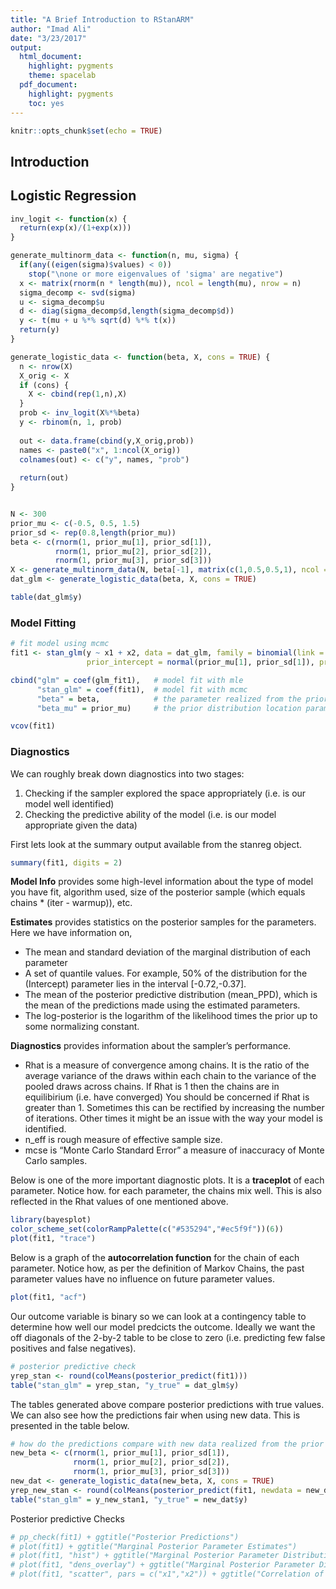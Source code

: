 ```yaml
---
title: "A Brief Introduction to RStanARM"
author: "Imad Ali"
date: "3/23/2017"
output:
  html_document:
    highlight: pygments
    theme: spacelab
  pdf_document:
    highlight: pygments
    toc: yes
---
```


```r
knitr::opts_chunk$set(echo = TRUE)
```

## Introduction
<!---
## Linear Regression

``` r
generate_multinorm_data <- function(n, mu, sigma) {
  if(any((eigen(sigma)$values) < 0))
    stop("\none or more eigenvalues of 'sigma' are negative")
  x <- matrix(rnorm(n * length(mu)), ncol = length(mu), nrow = n)
  sigma_decomp <- svd(sigma)
  u <- sigma_decomp$u
  d <- diag(sigma_decomp$d,length(sigma_decomp$d))
  y <- t(mu + u %*% sqrt(d) %*% t(x))
  return(y)
}
generate_lm_dat <- function(beta, X, sigma = 1) {
  n <- nrow(X)
  if (length(beta) - ncol(X) == 1)
    y <- rnorm(n, X%*%beta[-1], sigma) + beta[1]
  else
    y <- rnorm(n, X%*%beta, sigma)
  out <- data.frame(cbind(y, X))
  names <- paste0("x", 1:ncol(X))
  colnames(out) <- c("y", names)
  return(out)
}
N <- 200
# X <- generate_multinorm_data(N, c(1,1), diag(2))
X <- cbind(rnorm(N, 1, 1), rnorm(N, 2, 1))
covmat <- rbind(c(1, 0, 0),
                c(0, 1, 0.5),
                c(0, 0.5, 1))
covmat <- covmat * 0.1
prior_mu <- c(1,1.5,2)
# beta <- t(generate_multinorm_data(1, c(0.1,0.5,2.3), covmat))
beta <- t(mvtnorm::rmvnorm(1, c(0.1,0.5,2.3), covmat))
dat_lm <- generate_lm_dat(beta, X)
```

``` r
retro <- rgb(255,102,136, maxColorValue = 256, alpha = 20)
plot(0, type = "n", main = "Prior Predictive Distribution of Dependent Variable", xlab = "y", ylab = "Density",
     ylim = c(0,max(density(dat_lm$y)$y)), xlim = range(dat_lm$y))
# plot(0, type = "n", main = "Prior Predictive Distribution of Dependent Variable", xlab = "y", ylab = "Density",
#      ylim = c(0,0.4), xlim = range(dat_lm$y)*1.5)
for (i in 1:200) {
  # beta_sims <- t(generate_multinorm_data(1, c(0.1,0.5,2.3), covmat  * cbind(c(0.1, 1, 1),c(1, 0.1, 1),c(1, 1, 0.1))))
  beta_sims <- t(mvtnorm::rmvnorm(1, c(0.1,0.5,2.3), covmat))
  y_sims <- generate_lm_dat(beta_sims, X)$y
  lines(density(y_sims), col = retro)
  # cat("iter", i, ": mean(y_sims) =", round(mean(y_sims),4), "mean(XB) =",
  #     round(mean(mean(as.matrix(dat_lm[,-1])%*%beta_sims[-1] + beta_sims[1])),4), "\n",
  #     "         beta_sims =", round(beta_sims,4), "\n")
}
lines(density(dat_lm$y), lwd = 2)
```

```r
fit1 <- stan_lm(y ~ x1 + x2, data = dat_lm, cores = 4,
                prior_intercept = normal(1,0.1), prior = R2(0.6, what = "mean"),
                control = list("adapt_delta" = 0.999))
lm_fit1 <- lm(y ~ x1 + x2, data = dat_lm)
print(fit1, digits = 2)
summary(lm_fit1)
pairs(fit1, pars = c("(Intercept)", "x1", "x2"))
```

```r
round(
cbind("lm" = coef(lm_fit1),    # model fit with mle
      "stan_lm" = coef(fit1),   # model fit with mcmc
      "beta" = c(beta),            # the parameter realized from the prior distributions
      "beta_mu" = prior_mu)     # the prior distribution location parameters
,2)
```

```r
np1 <- nuts_params(fit1)
plot(fit1, "trace", divergences = np1)
pp_check(fit1)
```

```r
round(vcov(lm_fit1),2)
```
### Model Fitting

### Diagnostics
--->
## Logistic Regression

``` r

inv_logit <- function(x) {
  return(exp(x)/(1+exp(x)))
}

generate_multinorm_data <- function(n, mu, sigma) {
  if(any((eigen(sigma)$values) < 0))
    stop("\none or more eigenvalues of 'sigma' are negative")
  x <- matrix(rnorm(n * length(mu)), ncol = length(mu), nrow = n)
  sigma_decomp <- svd(sigma)
  u <- sigma_decomp$u
  d <- diag(sigma_decomp$d,length(sigma_decomp$d))
  y <- t(mu + u %*% sqrt(d) %*% t(x))
  return(y)
}

generate_logistic_data <- function(beta, X, cons = TRUE) {
  n <- nrow(X)
  X_orig <- X
  if (cons) {
    X <- cbind(rep(1,n),X) 
  }
  prob <- inv_logit(X%*%beta)
  y <- rbinom(n, 1, prob)
  
  out <- data.frame(cbind(y,X_orig,prob))
  names <- paste0("x", 1:ncol(X_orig))
  colnames(out) <- c("y", names, "prob")
  
  return(out)
}


N <- 300
prior_mu <- c(-0.5, 0.5, 1.5)
prior_sd <- rep(0.8,length(prior_mu))
beta <- c(rnorm(1, prior_mu[1], prior_sd[1]),
          rnorm(1, prior_mu[2], prior_sd[2]),
          rnorm(1, prior_mu[3], prior_sd[3]))
X <- generate_multinorm_data(N, beta[-1], matrix(c(1,0.5,0.5,1), ncol = 2))
dat_glm <- generate_logistic_data(beta, X, cons = TRUE)
```

```r
table(dat_glm$y)
```

### Model Fitting

``` r
# fit model using mcmc
fit1 <- stan_glm(y ~ x1 + x2, data = dat_glm, family = binomial(link = "logit"), cores = 4,
                 prior_intercept = normal(prior_mu[1], prior_sd[1]), prior = normal(prior_mu[-1], 0.5*prior_sd[-1]))
```

``` r
cbind("glm" = coef(glm_fit1),   # model fit with mle
      "stan_glm" = coef(fit1),  # model fit with mcmc
      "beta" = beta,            # the parameter realized from the prior distributions
      "beta_mu" = prior_mu)     # the prior distribution location parameters
```

```r
vcov(fit1)
```

### Diagnostics

We can roughly break down diagnostics into two stages:

1. Checking if the sampler explored the space appropriately (i.e. is our model well identified)
2. Checking the predictive ability of the model (i.e. is our model appropriate given the data)

First lets look at the summary output available from the stanreg object.

```r
summary(fit1, digits = 2)
```

**Model Info** provides some high-level information about the type of model you have fit, algorithm used, size of the posterior sample (which equals chains * (iter - warmup)), etc.

**Estimates** provides statistics on the posterior samples for the parameters. Here we have information on,

* The mean and standard deviation of the marginal distribution of each parameter
* A set of quantile values. For example, 50% of the distribution for the (Intercept) parameter lies in the interval [-0.72,-0.37].
* The mean of the posterior predictive distribution (mean_PPD), which is the mean of the predictions made using the estimated parameters.
* The log-posterior is the logarithm of the likelihood times the prior up to some normalizing constant. 

**Diagnostics** provides information about the sampler's performance.

* Rhat is a measure of convergence among chains. It is the ratio of the average variance of the draws within each chain to the variance of the pooled draws across chains. If Rhat is 1 then the chains are in equilibirium (i.e. have converged) You should be concerned if Rhat is greater than 1. Sometimes this can be rectified by increasing the number of iterations. Other times it might be an issue with the way your model is identified.
* n_eff is rough measure of effective sample size. 
* mcse is "Monte Carlo Standard Error" a measure of inaccuracy of Monte Carlo samples.

Below is one of the more important diagnostic plots. It is a **traceplot** of each parameter. Notice how. for each parameter, the chains mix well. This is also reflected in the Rhat values of one mentioned above.

```r
library(bayesplot)
color_scheme_set(colorRampPalette(c("#535294","#ec5f9f"))(6))
plot(fit1, "trace")
```

Below is a graph of the **autocorrelation function** for the chain of each parameter. Notice how, as per the definition of Markov Chains, the past parameter values have no influence on future parameter values.

```r
plot(fit1, "acf")
```

Our outcome variable is binary so we can look at a contingency table to determine how well our model predcicts the outcome. Ideally we want the off diagonals of the 2-by-2 table to be close to zero (i.e. predicting few false positives and false negatives).

``` r
# posterior predictive check
yrep_stan <- round(colMeans(posterior_predict(fit1)))
table("stan_glm" = yrep_stan, "y_true" = dat_glm$y)
```

The tables generated above compare posterior predictions with true values. We can also see how the predictions fair when using new data. This is presented in the table below.

```r
# how do the predictions compare with new data realized from the prior predicitive distribution
new_beta <- c(rnorm(1, prior_mu[1], prior_sd[1]),
              rnorm(1, prior_mu[2], prior_sd[2]),
              rnorm(1, prior_mu[3], prior_sd[3]))
new_dat <- generate_logistic_data(new_beta, X, cons = TRUE)
yrep_new_stan <- round(colMeans(posterior_predict(fit1, newdata = new_dat)))
table("stan_glm" = y_new_stan1, "y_true" = new_dat$y)
```


Posterior predictive Checks

```r
# pp_check(fit1) + ggtitle("Posterior Predictions")
# plot(fit1) + ggtitle("Marginal Posterior Parameter Estimates")
# plot(fit1, "hist") + ggtitle("Marginal Posterior Parameter Distributions")
# plot(fit1, "dens_overlay") + ggtitle("Marginal Posterior Parameter Distributions")
# plot(fit1, "scatter", pars = c("x1","x2")) + ggtitle("Correlation of Paramters")
```

